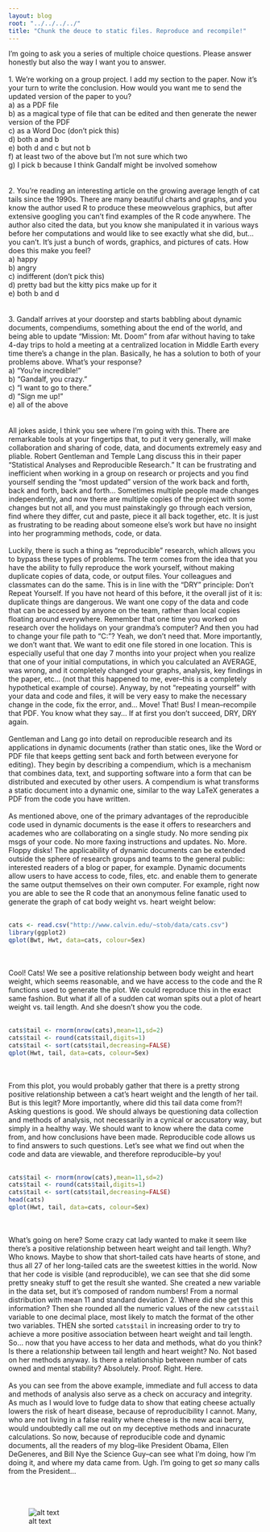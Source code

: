 ```yaml
---
layout: blog
root: "../../../../"
title: "Chunk the deuce to static files. Reproduce and recompile!"
---
```


I'm going to ask you a series of multiple choice questions. Please answer honestly but also the way I want you to answer.
<br></br>
1. We're working on a group project. I add my section to the paper. Now it's your turn to write the conclusion. How would you want me to send the updated version of the paper to you?  
a) as a PDF file  
b) as a magical type of file that can be edited and then generate the newer version of the PDF  
c) as a Word Doc (don't pick this)  
d) both a and b  
e) both d and c but not b  
f) at least two of the above but I'm not sure which two  
g) I pick b because I think Gandalf might be involved somehow  
<br></br>
2. You're reading an interesting article on the growing average length of cat tails since the 1990s. There are many beautiful charts and graphs, and you know the author used R to produce these meowvelous graphics, but after extensive googling you can't find examples of the R code anywhere. The author also cited the data, but you know she manipulated it in various ways before her computations and would like to see exactly what she did, but... you can't. It's just a bunch of words, graphics, and pictures of cats. How does this make you feel?  
a) happy  
b) angry  
c) indifferent (don't pick this)  
d) pretty bad but the kitty pics make up for it  
e) both b and d  
<br></br>
3. Gandalf arrives at your doorstep and starts babbling about dynamic documents, compendiums, something about the end of the world, and being able to update "Mission: Mt. Doom" from afar without having to take 4-day trips to hold a meeting at a centralized location in Middle Earth every time there's a change in the plan. Basically, he has a solution to both of your problems above. What's your response?  
a) "You're incredible!"  
b) "Gandalf, you crazy."  
c) "I want to go to there."  
d) "Sign me up!"  
e) all of the above  
<br></br>
All jokes aside, I think you see where I'm going with this. There are remarkable tools at your fingertips that, to put it very generally, will make collaboration and sharing of code, data, and documents extremely easy and pliable. Robert Gentleman and Temple Lang discuss this in their paper "Statistical Analyses and Reproducible Research." It can be frustrating and inefficient when working in a group on research or projects and you find yourself sending the "most updated" version of the work back and forth, back and forth, back and forth... Sometimes multiple people made changes independently, and now there are multiple copies of the project with some changes but not all, and you must painstakingly go through each version, find where they differ, cut and paste, piece it all back together, etc. It is just as frustrating to be reading about someone else's work but have no insight into her programming methods, code, or data. 
<br></br>
Luckily, there is such a thing as "reproducible" research, which allows you to bypass these types of problems. The term comes from the idea that you have the ability to fully reproduce the work yourself, without making duplicate copies of data, code, or output files. Your colleagues and classmates can do the same. This is in line with the "DRY" principle: Don't Repeat Yourself. If you have not heard of this before, it the overall jist of it is: duplicate things are dangerous. We want one copy of the data and code that can be accessed by anyone on the team, rather than local copies floating around everywhere. Remember that one time you worked on research over the holidays on your grandma's computer? And then you had to change your file path to "C:\Users\Granny\Documents\PumpkinsWork"? Yeah, we don't need that. More importantly, we don't want that. We want to edit one file stored in one location. This is especially useful that one day 7 months into your project when you realize that one of your initial computations, in which you calculated an AVERAGE, was wrong, and it completely changed your graphs, analysis, key findings in the paper, etc... (not that this happened to me, ever--this is a completely hypothetical example of course). Anyway, by not "repeating yourself" with your data and code and files, it will be very easy to make the necessary change in the code, fix the error, and... Move! That! Bus! I mean--recompile that PDF. You know what they say... If at first you don't succeed, DRY, DRY again.
<br></br>
Gentleman and Lang go into detail on reproducible research and its applications in dynamic documents (rather than static ones, like the Word or PDF file that keeps getting sent back and forth between everyone for editing). They begin by describing a compendium, which is a mechanism that combines data, text, and supporting software into a form that can be distributed and executed by other users. A compendium is what transforms a static document into a dynamic one, similar to the way LaTeX generates a PDF from the code you have written.
<br></br>
As mentioned above, one of the primary advantages of the reproducible code used in dynamic documents is the ease it offers to researchers and academes who are collaborating on a single study. No more sending pix msgs of your code. No more faxing instructions and updates. No. More. Floppy disks! The applicability of dynamic documents can be extended outside the sphere of research groups and teams to the general public: interested readers of a blog or paper, for example. Dynamic documents allow users to have access to code, files, etc. and enable them to generate the same output themselves on their own computer. For example, right now you are able to see the R code that an anonymous feline fanatic used to generate the graph of cat body weight vs. heart weight below:
<br></br>
```r
cats <- read.csv("http://www.calvin.edu/~stob/data/cats.csv")
library(ggplot2)
qplot(Bwt, Hwt, data=cats, colour=Sex)
```
<br></br>
Cool! Cats! We see a positive relationship between body weight and heart weight, which seems reasonable, and we have access to the code and the R functions used to generate the plot. We could reproduce this in the exact same fashion. But what if all of a sudden cat woman spits out a plot of heart weight vs. tail length. And she doesn't show you the code.
<br></br>
```r
cats$tail <- rnorm(nrow(cats),mean=11,sd=2)
cats$tail <- round(cats$tail,digits=1)
cats$tail <- sort(cats$tail,decreasing=FALSE)
qplot(Hwt, tail, data=cats, colour=Sex)
```
<br></br>
From this plot, you would probably gather that there is a pretty strong positive relationship between a cat's heart weight and the length of her tail. But is this legit? More importantly, where did this tail data come from?! Asking questions is good. We should always be questioning data collection and methods of analysis, not necessarily in a cynical or accusatory way, but simply in a healthy way. We should want to know where the data come from, and how conclusions have been made. Reproducible code allows us to find answers to such questions. Let's see what we find out when the code and data are viewable, and therefore reproducible--by you!
<br></br>
```r
cats$tail <- rnorm(nrow(cats),mean=11,sd=2)
cats$tail <- round(cats$tail,digits=1)
cats$tail <- sort(cats$tail,decreasing=FALSE)
head(cats)
qplot(Hwt, tail, data=cats, colour=Sex)
```
<br></br>
What's going on here? Some crazy cat lady wanted to make it seem like there's a positive relationship between heart weight and tail length. Why? Who knows. Maybe to show that short-tailed cats have hearts of stone, and thus all 27 of her long-tailed cats are the sweetest kitties in the world. Now that her code is visible (and reproducible), we can see that she did some pretty sneaky stuff to get the result she wanted. She created a new variable in the data set, but it's composed of random numbers! From a normal distribution with mean 11 and standard deviation 2. Where did she get this information? Then she rounded all the numeric values of the new `cats$tail` variable to one decimal place, most likely to match the format of the other two variables. THEN she sorted `cats$tail` in increasing order to try to achieve a more positive association between heart weight and tail length. So... now that you have access to her data and methods, what do you think? Is there a relationship between tail length and heart weight? No. Not based on her methods anyway. Is there a relationship between number of cats owned and mental stability? Absolutely. Proof. Right. Here.
<br></br>
As you can see from the above example, immediate and full access to data and methods of analysis also serve as a check on accuracy and integrity. As much as I would love to fudge data to show that eating cheese actually lowers the risk of heart disease, because of reproducibility I cannot. Many, who are not living in a false reality where cheese is the new acai berry, would undoubtedly call me out on my deceptive methods and innacurate calculations. So now, because of reproducible code and dynamic documents, all the readers of my blog--like President Obama, Ellen DeGeneres, and Bill Nye the Science Guy--can see what I'm doing, how I'm doing it, and where my data came from. Ugh. I'm going to get *so* many calls from the President...
<br></br>
<br></br>

![alt text](http://salmanspets.files.wordpress.com/2012/01/american-bobtail-cat.jpg)